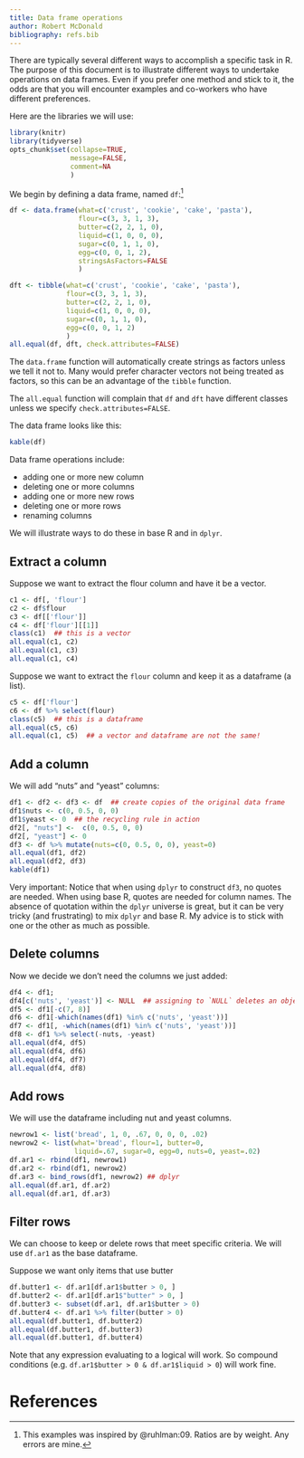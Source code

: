 ```yaml
---
title: Data frame operations
author: Robert McDonald
bibliography: refs.bib
---
```



There are typically several different ways to accomplish a specific
task in R. The purpose of this document is to illustrate different
ways to undertake operations on data frames. Even if you prefer one
method and stick to it, the odds are that you will encounter examples
and co-workers who have different preferences. 


Here are the libraries we will use:

```r
library(knitr)
library(tidyverse)
opts_chunk$set(collapse=TRUE,
               message=FALSE,
               comment=NA
               )
```

We begin by defining a data frame, named `df`:^[This examples was
inspired by @ruhlman:09. Ratios are by weight. Any errors are mine.]
```r
df <- data.frame(what=c('crust', 'cookie', 'cake', 'pasta'),
                 flour=c(3, 3, 1, 3),
                 butter=c(2, 2, 1, 0),
                 liquid=c(1, 0, 0, 0),
                 sugar=c(0, 1, 1, 0),
                 egg=c(0, 0, 1, 2),
                 stringsAsFactors=FALSE
                 )

dft <- tibble(what=c('crust', 'cookie', 'cake', 'pasta'),
              flour=c(3, 3, 1, 3),
              butter=c(2, 2, 1, 0),
              liquid=c(1, 0, 0, 0),
              sugar=c(0, 1, 1, 0),
              egg=c(0, 0, 1, 2)
              )
all.equal(df, dft, check.attributes=FALSE)
```
The `data.frame` function will automatically create strings as factors
unless we tell it not to. Many would prefer character vectors not
being treated as factors, so this can be an advantage of the `tibble`
function.

The `all.equal` function will complain that `df` and `dft` have
different classes unless we specify `check.attributes=FALSE`.

The data frame looks like this:
```r
kable(df)
```

Data frame operations include: 

* adding one or more new column
* deleting one or more columns
* adding one or more new rows
* deleting one or more rows
* renaming columns

We will illustrate ways to do these in base R and in `dplyr`.

## Extract a column

Suppose we want to extract the flour column and have it be a vector.

```r
c1 <- df[, 'flour']
c2 <- df$flour
c3 <- df[['flour']]
c4 <- df['flour'][[1]]
class(c1)  ## this is a vector
all.equal(c1, c2)
all.equal(c1, c3)
all.equal(c1, c4)
```


Suppose we want to extract the `flour` column and keep it as a
dataframe (a list).

```r
c5 <- df['flour']  
c6 <- df %>% select(flour)
class(c5)  ## this is a dataframe
all.equal(c5, c6)
all.equal(c1, c5)  ## a vector and dataframe are not the same!
```


## Add a column

We will add "nuts" and "yeast" columns:

```r
df1 <- df2 <- df3 <- df  ## create copies of the original data frame
df1$nuts <- c(0, 0.5, 0, 0)
df1$yeast <- 0  ## the recycling rule in action
df2[, "nuts"] <-  c(0, 0.5, 0, 0)
df2[, "yeast"] <- 0
df3 <- df %>% mutate(nuts=c(0, 0.5, 0, 0), yeast=0)
all.equal(df1, df2)
all.equal(df2, df3)
kable(df1)
```

Very important: Notice that when using `dplyr` to construct `df3`, no
quotes are needed. When using base R, quotes are needed for column
names. The absence of quotation within the `dplyr` universe is great,
but it can be very tricky (and frustrating) to mix `dplyr` and base
R. My advice is to stick with one or the other as much as possible.

## Delete columns

Now we decide we don't need the columns we just added:

```r
df4 <- df1;
df4[c('nuts', 'yeast')] <- NULL  ## assigning to `NULL` deletes an object
df5 <- df1[-c(7, 8)]
df6 <- df1[-which(names(df1) %in% c('nuts', 'yeast'))]
df7 <- df1[, -which(names(df1) %in% c('nuts', 'yeast'))]
df8 <- df1 %>% select(-nuts, -yeast)
all.equal(df4, df5)
all.equal(df4, df6)
all.equal(df4, df7)
all.equal(df4, df8)

```

## Add rows

We will use the dataframe including nut and yeast columns.

```r
newrow1 <- list('bread', 1, 0, .67, 0, 0, 0, .02)
newrow2 <- list(what='bread', flour=1, butter=0,
                liquid=.67, sugar=0, egg=0, nuts=0, yeast=.02)
df.ar1 <- rbind(df1, newrow1)
df.ar2 <- rbind(df1, newrow2)
df.ar3 <- bind_rows(df1, newrow2) ## dplyr
all.equal(df.ar1, df.ar2)
all.equal(df.ar1, df.ar3)
```
## Filter rows

We can choose to keep or delete rows that meet specific criteria. We
will use `df.ar1` as the base dataframe.

Suppose we want only items that use butter

```r
df.butter1 <- df.ar1[df.ar1$butter > 0, ]
df.butter2 <- df.ar1[df.ar1$"butter" > 0, ]
df.butter3 <- subset(df.ar1, df.ar1$butter > 0)
df.butter4 <- df.ar1 %>% filter(butter > 0)
all.equal(df.butter1, df.butter2)
all.equal(df.butter1, df.butter3)
all.equal(df.butter1, df.butter4)
```
Note that any expression evaluating to a logical will work. So
compound conditions (e.g. `df.ar1$butter > 0 & df.ar1$liquid > 0`)
will work fine.

# References
